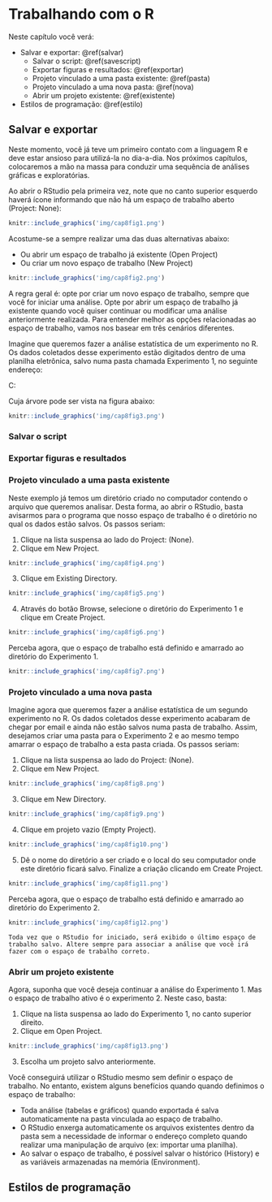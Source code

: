 # Trabalhando com o R

Neste capítulo você verá:

- Salvar e exportar: \@ref(salvar)
	- Salvar o script: \@ref(savescript)
	- Exportar figuras e resultados: \@ref(exportar)
	- Projeto vinculado a uma pasta existente: \@ref(pasta)
	- Projeto vinculado a uma nova pasta: \@ref(nova)
	- Abrir um projeto existente: \@ref(existente)
- Estilos de programação: \@ref(estilo)

## Salvar e exportar {#salvar}

Neste momento, você já teve um primeiro contato com a linguagem R e deve estar ansioso para utilizá-la no dia-a-dia. Nos próximos capítulos, colocaremos a mão na massa para conduzir uma sequência de análises gráficas e exploratórias.

Ao abrir o RStudio pela primeira vez, note que no canto superior esquerdo haverá ícone informando que não há um espaço de trabalho aberto (Project: None):
 
```r

knitr::include_graphics('img/cap8fig1.png')
``` 
 
Acostume-se a sempre realizar uma das duas alternativas abaixo:

- Ou abrir um espaço de trabalho já existente (Open Project)
- Ou criar um novo espaço de trabalho (New Project)

```r

knitr::include_graphics('img/cap8fig2.png')
``` 
 
A regra geral é: opte por criar um novo espaço de trabalho, sempre que você for iniciar uma análise. Opte por abrir um espaço de trabalho já existente quando você quiser continuar ou modificar uma análise anteriormente realizada. Para entender melhor as opções relacionadas ao espaço de trabalho, vamos nos basear em três cenários diferentes.


Imagine que queremos fazer a análise estatística de um experimento no R. Os dados coletados desse experimento estão digitados dentro de uma planilha eletrônica, salvo numa pasta chamada Experimento 1, no seguinte endereço:

C:\Users\egorgens\Documents\Analises\Experimento 1

Cuja árvore pode ser vista na figura abaixo:

```r

knitr::include_graphics('img/cap8fig3.png')
``` 	
	
### Salvar o script {#savescript}


### Exportar figuras e resultados {#exportar}


### Projeto vinculado a uma pasta existente {#pasta}
 
Neste exemplo já temos um diretório criado no computador contendo o arquivo que queremos analisar. Desta forma, ao abrir o RStudio, basta avisarmos para o programa que nosso espaço de trabalho é o diretório no qual os dados estão salvos. Os passos seriam:

1. Clique na lista suspensa ao lado do Project: (None).
2. Clique em New Project.

```r

knitr::include_graphics('img/cap8fig4.png')
``` 

3. Clique em Existing Directory.

```r

knitr::include_graphics('img/cap8fig5.png')
``` 

4. Através do botão Browse, selecione o diretório do Experimento 1 e clique em Create Project.

```r

knitr::include_graphics('img/cap8fig6.png')
``` 
 
Perceba agora, que o espaço de trabalho está definido e amarrado ao diretório do Experimento 1.
 
```r

knitr::include_graphics('img/cap8fig7.png')
``` 

### Projeto vinculado a uma nova pasta {#nova}
 
Imagine agora que queremos fazer a análise estatística de um segundo experimento no R. Os dados coletados desse experimento acabaram de chegar por email e ainda não estão salvos numa pasta de trabalho. Assim, desejamos criar uma pasta para o Experimento 2 e ao mesmo tempo amarrar o espaço de trabalho a esta pasta criada. Os passos seriam:

1. Clique na lista suspensa ao lado do Project: (None).
2. Clique em New Project.

```r

knitr::include_graphics('img/cap8fig8.png')
``` 

3. Clique em New Directory.

```r

knitr::include_graphics('img/cap8fig9.png')
``` 

4. Clique em projeto vazio (Empty Project).

 ```r

knitr::include_graphics('img/cap8fig10.png')
``` 

5. Dê o nome do diretório a ser criado e o local do seu computador onde este diretório ficará salvo. Finalize a criação clicando em Create Project.

 ```r

knitr::include_graphics('img/cap8fig11.png')
``` 
 
Perceba agora, que o espaço de trabalho está definido e amarrado ao diretório do Experimento 2.

```r

knitr::include_graphics('img/cap8fig12.png')
```
 
```remark
Toda vez que o RStudio for iniciado, será exibido o último espaço de trabalho salvo. Altere sempre para associar a análise que você irá fazer com o espaço de trabalho correto.
```

### Abrir um projeto existente {#existente}

Agora, suponha que você deseja continuar a análise do Experimento 1. Mas o espaço de trabalho ativo é o experimento 2. Neste caso, basta:

1. Clique na lista suspensa ao lado do Experimento 1, no canto superior direito.
2. Clique em Open Project.

```r

knitr::include_graphics('img/cap8fig13.png')
```

3. Escolha um projeto salvo anteriormente.

Você conseguirá utilizar o RStudio mesmo sem definir o espaço de trabalho. No entanto, existem alguns benefícios quando quando definimos o espaço de trabalho:

- Toda análise (tabelas e gráficos) quando exportada é salva automaticamente na pasta vinculada ao espaço de trabalho.
- O RStudio enxerga automaticamente os arquivos existentes dentro da pasta sem a necessidade de informar o endereço completo quando realizar uma manipulação de arquivo (ex: importar uma planilha).
- Ao salvar o espaço de trabalho, é possível salvar o histórico (History) e as variáveis armazenadas na memória (Environment).

## Estilos de programação {#estilo}